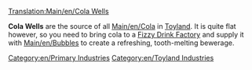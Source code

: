 [[Translation:Main/en/Cola Wells]]
{{en/Industries|image=ColaWells.png
|name=Cola Wells
|climates=[[Main/en/Climates#Toyland|Toyland]]
|accepts=Nothing
|produces=[[Main/en/Cola]]
|notes=Not present in other [[Main/en/Climates]].
}}

'''Cola Wells''' are the source of all [[Main/en/Cola]] in [[Main/en/Climates#Toyland|Toyland]]. It is quite flat however, so you need to bring cola to a [[Main/en/Fizzy Drink Factory|Fizzy Drink Factory]] and supply it with [[Main/en/Bubbles]] to create a refreshing, tooth-melting bewerage.

{{en/Navbox Industries}}

[[Category:en/Primary Industries]]
[[Category:en/Toyland Industries]]
